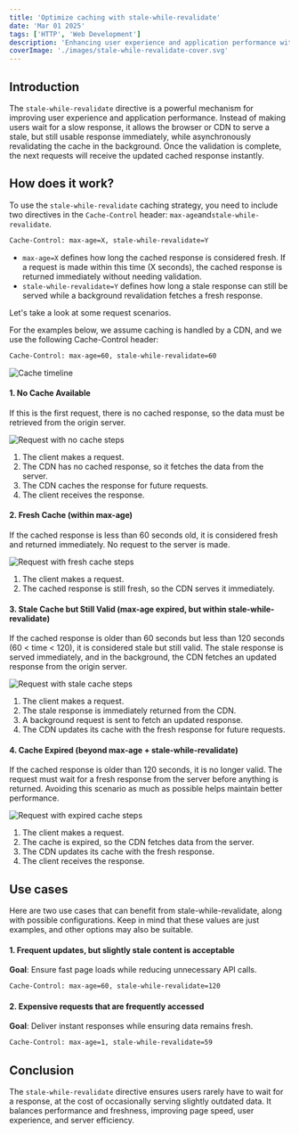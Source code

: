 ```yaml
---
title: 'Optimize caching with stale-while-revalidate'
date: 'Mar 01 2025'
tags: ['HTTP', 'Web Development']
description: 'Enhancing user experience and application performance with stale-while-revalidate.'
coverImage: './images/stale-while-revalidate-cover.svg'
---
```



## Introduction

The `stale-while-revalidate` directive is a powerful mechanism for improving user experience and application performance. Instead of making users wait for a slow response, it allows the browser or CDN to serve a stale, but still usable response immediately, while asynchronously revalidating the cache in the background. Once the validation is complete, the next requests will receive the updated cached response instantly.

## How does it work?

To use the `stale-while-revalidate` caching strategy, you need to include two directives in the `Cache-Control` header: `max-age`and`stale-while-revalidate`.

```bash frame="none"
Cache-Control: max-age=X, stale-while-revalidate=Y
```

- `max-age=X` defines how long the cached response is considered fresh. If a request is made within this time (X seconds), the cached response is returned immediately without needing validation.
- `stale-while-revalidate=Y` defines how long a stale response can still be served while a background revalidation fetches a fresh response.

Let's take a look at some request scenarios.

For the examples below, we assume caching is handled by a CDN, and we use the following Cache-Control header:

```bash frame="none"
Cache-Control: max-age=60, stale-while-revalidate=60
```

<img src={cacheTimeline.src} alt="Cache timeline" />

#### 1. No Cache Available

If this is the first request, there is no cached response, so the data must be retrieved from the origin server.

<div className="flex items-center justify-center rounded-md bg-[#2f3340] px-2">
  <img
    src={requestNoCacheOrExpiredCache.src}
    alt="Request with no cache steps"
  />
</div>

1. The client makes a request.
2. The CDN has no cached response, so it fetches the data from the server.
3. The CDN caches the response for future requests.
4. The client receives the response.

#### 2. Fresh Cache (within max-age)

If the cached response is less than 60 seconds old, it is considered fresh and returned immediately. No request to the server is made.

<div className="flex items-center justify-center rounded-md bg-[#2f3340] px-2">
  <img src={requestFreshCache.src} alt="Request with fresh cache steps" />
</div>

1. The client makes a request.
2. The cached response is still fresh, so the CDN serves it immediately.

#### 3. Stale Cache but Still Valid (max-age expired, but within stale-while-revalidate)

If the cached response is older than 60 seconds but less than 120 seconds (60 < time < 120), it is considered stale but still valid. The stale response is served immediately, and in the background, the CDN fetches an updated response from the origin server.

<div className="flex items-center justify-center rounded-md bg-[#2f3340] px-2">
  <img src={requestStaleCache.src} alt="Request with stale cache steps" />
</div>

1. The client makes a request.
2. The stale response is immediately returned from the CDN.
3. A background request is sent to fetch an updated response.
4. The CDN updates its cache with the fresh response for future requests.

#### 4. Cache Expired (beyond max-age + stale-while-revalidate)

If the cached response is older than 120 seconds, it is no longer valid. The request must wait for a fresh response from the server before anything is returned. Avoiding this scenario as much as possible helps maintain better performance.

<div className="flex items-center justify-center rounded-md bg-[#2f3340] px-2">
  <img
    src={requestNoCacheOrExpiredCache.src}
    alt="Request with expired cache steps"
  />
</div>

1. The client makes a request.
2. The cache is expired, so the CDN fetches data from the server.
3. The CDN updates its cache with the fresh response.
4. The client receives the response.

## Use cases

Here are two use cases that can benefit from stale-while-revalidate, along with possible configurations. Keep in mind that these values are just examples, and other options may also be suitable.

#### 1. Frequent updates, but slightly stale content is acceptable

**Goal**: Ensure fast page loads while reducing unnecessary API calls.

```bash frame="none"
Cache-Control: max-age=60, stale-while-revalidate=120
```

#### 2. Expensive requests that are frequently accessed

**Goal**: Deliver instant responses while ensuring data remains fresh.

```bash frame="none"
Cache-Control: max-age=1, stale-while-revalidate=59
```

## Conclusion

The `stale-while-revalidate` directive ensures users rarely have to wait for a response, at the cost of occasionally serving slightly outdated data. It balances performance and freshness, improving page speed, user experience, and server efficiency.
